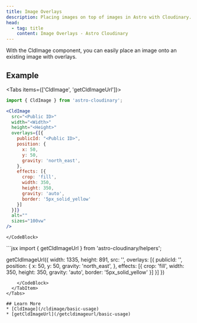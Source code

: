 ```yaml
---
title: Image Overlays
description: Placing images on top of images in Astro with Cloudinary.
head:
  - tag: title
    content: Image Overlays - Astro Cloudinary
---
```




With the CldImage component, you can easily place an image onto an existing
image with overlays.

## Example

<HeaderImage>
  <CldImage
    src="samples/people/kitchen-bar"
    width="960"
    height="600"
    crop="fill"
    overlays={[{
      publicId: "samples/food/fish-vegetables",
      position: {
        x: 50,
        y: 50,
        gravity: 'north_east',
      },
      effects: [{
        crop: 'fill',
        width: 350,
        height: 350,
        gravity: 'auto',
        border: '5px_solid_yellow'
      }]
    }]}
    alt="Chef in a kitchen with image overlay"
    sizes="50vw"
  />
</HeaderImage>

<Tabs items={['CldImage', 'getCldImageUrl']}>
  <TabItem className="nx-pt-0" label="CldImage">
    <CodeBlock>
```jsx
import { CldImage } from 'astro-cloudinary';

<CldImage
  src="<Public ID>"
  width="<Width>"
  height="<Height>"
  overlays={[{
    publicId: "<Public ID>",
    position: {
      x: 50,
      y: 50,
      gravity: 'north_east',
    },
    effects: [{
      crop: 'fill',
      width: 350,
      height: 350,
      gravity: 'auto',
      border: '5px_solid_yellow'
    }]
  }]}
  alt=""
  sizes="100vw"
/>
```
    </CodeBlock>
  </TabItem>
  <TabItem className="nx-pt-0" label="getCldImageUrl">
    <CodeBlock>
```jsx
import { getCldImageUrl } from 'astro-cloudinary/helpers';

getCldImageUrl({
  width: 1335,
  height: 891,
  src: '<Public ID>',
  overlays: [{
    publicId: '<Public ID>',
    position: {
      x: 50,
      y: 50,
      gravity: 'north_east',
    },
    effects: [{
      crop: 'fill',
      width: 350,
      height: 350,
      gravity: 'auto',
      border: '5px_solid_yellow'
    }]
  }]
})
```
    </CodeBlock>
  </TabItem>
</Tabs>

## Learn More
* [CldImage](/cldimage/basic-usage)
* [getCldImageUrl](/getcldimageurl/basic-usage)